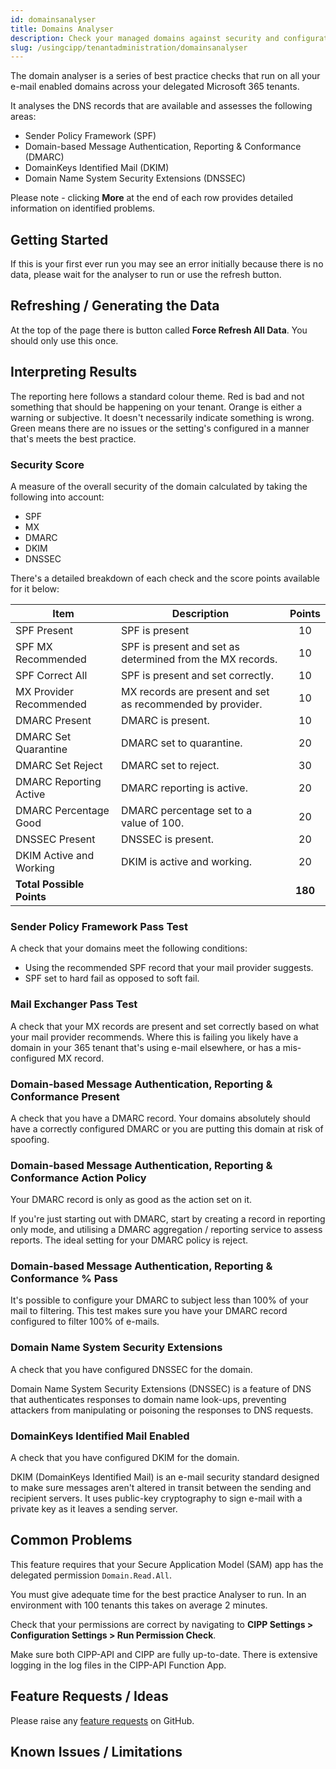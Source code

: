 ```yaml
---
id: domainsanalyser
title: Domains Analyser
description: Check your managed domains against security and configuration best practices.
slug: /usingcipp/tenantadministration/domainsanalyser
---
```


The domain analyser is a series of best practice checks that run on all your e-mail enabled domains across your delegated Microsoft 365 tenants.

It analyses the DNS records that are available and assesses the following areas:

* Sender Policy Framework (SPF)
* Domain-based Message Authentication, Reporting & Conformance (DMARC)
* DomainKeys Identified Mail (DKIM)
* Domain Name System Security Extensions (DNSSEC)

Please note - clicking **More** at the end of each row provides detailed information on identified problems.

## Getting Started

If this is your first ever run you may see an error initially because there is no data, please wait for the analyser to run or use the refresh button.

## Refreshing / Generating the Data

At the top of the page there is button called **Force Refresh All Data**. You should only use this once.

## Interpreting Results

The reporting here follows a standard colour theme. Red is bad and not something that should be happening on your tenant. Orange is either a warning or subjective. It doesn't necessarily indicate something is wrong. Green means there are no issues or the setting's configured in a manner that's meets the best practice.

### Security Score

A measure of the overall security of the domain calculated by taking the following into account:

* SPF
* MX
* DMARC
* DKIM
* DNSSEC

There's a detailed breakdown of each check and the score points available for it below:

| Item                      | Description                                                      | Points  |
|---------------------------|------------------------------------------------------------------|:-------:|
| SPF Present               | SPF is present                                                   | 10      |
| SPF MX Recommended        | SPF is present and set as determined from the MX records.        | 10      |
| SPF Correct All           | SPF is present and set correctly.                                | 10      |
| MX Provider Recommended   | MX records are present and set as recommended by provider.       | 10      |
| DMARC Present             | DMARC is present.                                                | 10      |
| DMARC Set Quarantine      | DMARC set to quarantine.                                         | 20      |
| DMARC Set Reject          | DMARC set to reject.                                             | 30      |
| DMARC Reporting Active    | DMARC reporting is active.                                       | 20      |
| DMARC Percentage Good     | DMARC percentage set to a value of 100.                          | 20      |
| DNSSEC Present            | DNSSEC is present.                                               | 20      |
| DKIM Active and Working   | DKIM is active and working.                                      | 20      |
| **Total Possible Points** |                                                                  | **180** |


### Sender Policy Framework Pass Test

A check that your domains meet the following conditions:

* Using the recommended SPF record that your mail provider suggests.
* SPF set to hard fail as opposed to soft fail.

### Mail Exchanger Pass Test

A check that your MX records are present and set correctly based on what your mail provider recommends. Where this is failing you likely have a domain in your 365 tenant that's using e-mail elsewhere, or has a mis-configured MX record.

### Domain-based Message Authentication, Reporting & Conformance Present

A check that you have a DMARC record. Your domains absolutely should have a correctly configured DMARC or you are putting this domain at risk of spoofing.

### Domain-based Message Authentication, Reporting & Conformance Action Policy

Your DMARC record is only as good as the action set on it.

If you're just starting out with DMARC, start by creating a record in reporting only mode, and utilising a DMARC aggregation / reporting service to assess reports. The ideal setting for your DMARC policy is reject.

### Domain-based Message Authentication, Reporting & Conformance % Pass

It's possible to configure your DMARC to subject less than 100% of your mail to filtering. This test makes sure you have your DMARC record configured to filter 100% of e-mails.

### Domain Name System Security Extensions

A check that you have configured DNSSEC for the domain.

Domain Name System Security Extensions (DNSSEC) is a feature of DNS that authenticates responses to domain name look-ups, preventing attackers from manipulating or poisoning the responses to DNS requests.

### DomainKeys Identified Mail Enabled

A check that you have configured DKIM for the domain.

DKIM (DomainKeys Identified Mail) is an e-mail security standard designed to make sure messages aren't altered in transit between the sending and recipient servers. It uses public-key cryptography to sign e-mail with a private key as it leaves a sending server.

## Common Problems

This feature requires that your Secure Application Model (SAM) app has the delegated permission `Domain.Read.All`.

You must give adequate time for the best practice Analyser to run. In an environment with 100 tenants this takes on average 2 minutes.

Check that your permissions are correct by navigating to **CIPP Settings > Configuration Settings > Run Permission Check**.

Make sure both CIPP-API and CIPP are fully up-to-date. There is extensive logging in the log files in the CIPP-API Function App.

## Feature Requests / Ideas

Please raise any [feature requests](https://github.com/KelvinTegelaar/CIPP/issues/new?assignees=&labels=&template=feature_request.md&title=FEATURE+REQUEST%3A+) on GitHub.

## Known Issues / Limitations

<NoKnownIssues />
